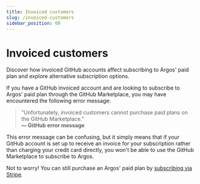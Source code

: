 ```yaml
---
title: Invoiced customers
slug: /invoiced-customers
sidebar_position: 60
---
```


# Invoiced customers

Discover how invoiced GitHub accounts affect subscribing to Argos' paid plan and explore alternative subscription options.

If you have a GitHub invoiced account and are looking to subscribe to Argos' paid plan through the GitHub Marketplace, you may have encountered the following error message:

> "Unfortunately, invoiced customers cannot purchase paid plans on the GitHub Marketplace."<br/> **— GitHub error message**

This error message can be confusing, but it simply means that if your GitHub account is set up to receive an invoice for your subscription rather than charging your credit card directly, you won't be able to use the GitHub Marketplace to subscribe to Argos.

Not to worry! You can still purchase an Argos' paid plan by [subscribing via Stripe](/how-to-subscribe).
